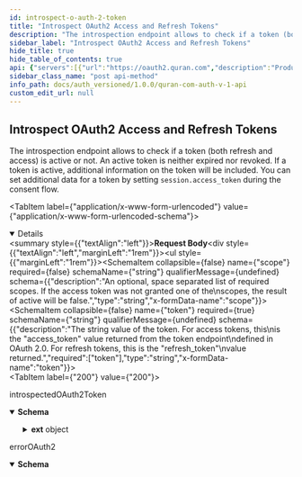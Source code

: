 ```yaml
---
id: introspect-o-auth-2-token
title: "Introspect OAuth2 Access and Refresh Tokens"
description: "The introspection endpoint allows to check if a token (both refresh and access) is active or not. An active token"
sidebar_label: "Introspect OAuth2 Access and Refresh Tokens"
hide_title: true
hide_table_of_contents: true
api: {"servers":[{"url":"https://oauth2.quran.com","description":"Production Server"}],"security":[{"basic":[]},{"oauth2":[]}],"description":"The introspection endpoint allows to check if a token (both refresh and access) is active or not. An active token\nis neither expired nor revoked. If a token is active, additional information on the token will be included. You can\nset additional data for a token by setting `session.access_token` during the consent flow.","operationId":"introspectOAuth2Token","requestBody":{"content":{"application/x-www-form-urlencoded":{"schema":{"properties":{"scope":{"description":"An optional, space separated list of required scopes. If the access token was not granted one of the\nscopes, the result of active will be false.","type":"string","x-formData-name":"scope"},"token":{"description":"The string value of the token. For access tokens, this\nis the \"access_token\" value returned from the token endpoint\ndefined in OAuth 2.0. For refresh tokens, this is the \"refresh_token\"\nvalue returned.","required":["token"],"type":"string","x-formData-name":"token"}},"required":["token"],"type":"object"}}}},"responses":{"200":{"content":{"application/json":{"schema":{"description":"Introspection contains an access token's session data as specified by\n[IETF RFC 7662](https://tools.ietf.org/html/rfc7662)","example":{"active":true,"scope":"openid offline collection bookmark reading_session preference user","client_id":"quran-demo","sub":"a4f5a01a-a641-4b23-ba05-d002b704bfaa","exp":1675239767,"iat":1675236166,"nbf":1675236166,"aud":[],"iss":"https://oauth2.quran.com/","token_type":"Bearer","token_use":"access_token"},"properties":{"active":{"description":"Active is a boolean indicator of whether or not the presented token\nis currently active.  The specifics of a token's \"active\" state\nwill vary depending on the implementation of the authorization\nserver and the information it keeps about its tokens, but a \"true\"\nvalue return for the \"active\" property will generally indicate\nthat a given token has been issued by this authorization server,\nhas not been revoked by the resource owner, and is within its\ngiven time window of validity (e.g., after its issuance time and\nbefore its expiration time).","type":"boolean"},"aud":{"description":"Audience contains a list of the token's intended audiences.","items":{"type":"string"},"type":"array"},"client_id":{"description":"ID is aclient identifier for the OAuth 2.0 client that\nrequested this token.","type":"string"},"exp":{"description":"Expires at is an integer timestamp, measured in the number of seconds\nsince January 1 1970 UTC, indicating when this token will expire.","format":"int64","type":"integer"},"ext":{"additionalProperties":{},"description":"Extra is arbitrary data set by the session.","type":"object"},"iat":{"description":"Issued at is an integer timestamp, measured in the number of seconds\nsince January 1 1970 UTC, indicating when this token was\noriginally issued.","format":"int64","type":"integer"},"iss":{"description":"IssuerURL is a string representing the issuer of this token","type":"string"},"nbf":{"description":"NotBefore is an integer timestamp, measured in the number of seconds\nsince January 1 1970 UTC, indicating when this token is not to be\nused before.","format":"int64","type":"integer"},"obfuscated_subject":{"description":"ObfuscatedSubject is set when the subject identifier algorithm was set to \"pairwise\" during authorization.\nIt is the `sub` value of the ID Token that was issued.","type":"string"},"scope":{"description":"Scope is a JSON string containing a space-separated list of\nscopes associated with this token.","type":"string"},"sub":{"description":"Subject of the token, as defined in JWT [RFC7519].\nUsually a machine-readable identifier of the resource owner who\nauthorized this token.","type":"string"},"token_type":{"description":"TokenType is the introspected token's type, typically `Bearer`.","type":"string"},"token_use":{"description":"TokenUse is the introspected token's use, for example `access_token` or `refresh_token`.","type":"string"},"username":{"description":"Username is a human-readable identifier for the resource owner who\nauthorized this token.","type":"string"}},"required":["active"],"type":"object","title":"introspectedOAuth2Token"}}},"description":"introspectedOAuth2Token"},"400":{"content":{"application/json":{"schema":{"description":"Error","properties":{"error":{"description":"Error","type":"string","example":"invalid_client"},"error_debug":{"description":"Error Debug Information\n\nOnly available in dev mode.","type":"string"},"error_description":{"description":"Error Description","type":"string","example":"Client+authentication+failed+%28e.g.%2C+unknown+client%2C+no+client+authentication+included%2C+or+unsupported+authentication+method%29.+The+requested+OAuth+2.0+Client+does+not+exist."},"error_hint":{"description":"Error Hint\n\nHelps the user identify the error cause.","example":"The redirect URL is not allowed.","type":"string"},"status_code":{"description":"HTTP Status Code","example":401,"format":"int64","type":"integer"}},"type":"object","title":"errorOAuth2"}}},"description":"errorOAuth2"}},"tags":["oAuth2"],"method":"post","path":"/oauth2/introspect","securitySchemes":{"ApiKeyAuth":{"type":"apiKey","in":"header","name":"o_t_h"},"bearer":{"scheme":"bearer","type":"http"}},"info":{"title":"Quran.com Auth V1 API","version":"1.0.0","description":"Quran.com Auth V1 APIs allow your app to authenticate and interact with Quran Foundation's users' resources. \n\n See it in action https://share.descript.com/view/rBczFqlYZQz \n\n ## Pagination \n\n We are using cursor based pagination. The pagination query params consist of `first`,`after`, `before` and `last`. \n\n Example \n - `first: 10` will give you first 10 items \n - `first: 10, after: xyz` will give you first 10 items after the item with id `xyz` \n - `last: 10` will give you the last 10 items \n - `last: 10, before: xyz` will give you the last 10 items before the item with id `xyz` \n\n The only possible combinations are `first + after` or `last + before`. They should not be used together"},"postman":{"name":"Introspect OAuth2 Access and Refresh Tokens","description":{"content":"The introspection endpoint allows to check if a token (both refresh and access) is active or not. An active token\nis neither expired nor revoked. If a token is active, additional information on the token will be included. You can\nset additional data for a token by setting `session.access_token` during the consent flow.","type":"text/plain"},"url":{"path":["oauth2","introspect"],"host":["{{baseUrl}}"],"query":[],"variable":[]},"header":[{"key":"Content-Type","value":"application/x-www-form-urlencoded"},{"key":"Accept","value":"application/json"}],"method":"POST","body":{"mode":"urlencoded","urlencoded":[]}}}
sidebar_class_name: "post api-method"
info_path: docs/auth_versioned/1.0.0/quran-com-auth-v-1-api
custom_edit_url: null
---
```



## Introspect OAuth2 Access and Refresh Tokens



The introspection endpoint allows to check if a token (both refresh and access) is active or not. An active token
is neither expired nor revoked. If a token is active, additional information on the token will be included. You can
set additional data for a token by setting `session.access_token` during the consent flow.

<MimeTabs><TabItem label={"application/x-www-form-urlencoded"} value={"application/x-www-form-urlencoded-schema"}><details style={{}} data-collapsed={false} open={true}><summary style={{"textAlign":"left"}}><strong>Request Body</strong></summary><div style={{"textAlign":"left","marginLeft":"1rem"}}></div><ul style={{"marginLeft":"1rem"}}><SchemaItem collapsible={false} name={"scope"} required={false} schemaName={"string"} qualifierMessage={undefined} schema={{"description":"An optional, space separated list of required scopes. If the access token was not granted one of the\nscopes, the result of active will be false.","type":"string","x-formData-name":"scope"}}></SchemaItem><SchemaItem collapsible={false} name={"token"} required={true} schemaName={"string"} qualifierMessage={undefined} schema={{"description":"The string value of the token. For access tokens, this\nis the \"access_token\" value returned from the token endpoint\ndefined in OAuth 2.0. For refresh tokens, this is the \"refresh_token\"\nvalue returned.","required":["token"],"type":"string","x-formData-name":"token"}}></SchemaItem></ul></details></TabItem></MimeTabs><div><ApiTabs><TabItem label={"200"} value={"200"}><div>

introspectedOAuth2Token

</div><div><MimeTabs schemaType={"response"}><TabItem label={"application/json"} value={"application/json"}><SchemaTabs><TabItem label={"Schema"} value={"Schema"}><details style={{}} data-collapsed={false} open={true}><summary style={{"textAlign":"left"}}><strong>Schema</strong></summary><div style={{"textAlign":"left","marginLeft":"1rem"}}></div><ul style={{"marginLeft":"1rem"}}><SchemaItem collapsible={false} name={"active"} required={true} schemaName={"boolean"} qualifierMessage={undefined} schema={{"description":"Active is a boolean indicator of whether or not the presented token\nis currently active.  The specifics of a token's \"active\" state\nwill vary depending on the implementation of the authorization\nserver and the information it keeps about its tokens, but a \"true\"\nvalue return for the \"active\" property will generally indicate\nthat a given token has been issued by this authorization server,\nhas not been revoked by the resource owner, and is within its\ngiven time window of validity (e.g., after its issuance time and\nbefore its expiration time).","type":"boolean"}}></SchemaItem><SchemaItem collapsible={false} name={"aud"} required={false} schemaName={"string[]"} qualifierMessage={undefined} schema={{"description":"Audience contains a list of the token's intended audiences.","items":{"type":"string"},"type":"array"}}></SchemaItem><SchemaItem collapsible={false} name={"client_id"} required={false} schemaName={"string"} qualifierMessage={undefined} schema={{"description":"ID is aclient identifier for the OAuth 2.0 client that\nrequested this token.","type":"string"}}></SchemaItem><SchemaItem collapsible={false} name={"exp"} required={false} schemaName={"int64"} qualifierMessage={undefined} schema={{"description":"Expires at is an integer timestamp, measured in the number of seconds\nsince January 1 1970 UTC, indicating when this token will expire.","format":"int64","type":"integer"}}></SchemaItem><SchemaItem collapsible={true} className={"schemaItem"}><details style={{}}><summary style={{}}><strong>ext</strong><span style={{"opacity":"0.6"}}> object</span></summary><div style={{"marginLeft":"1rem"}}><div style={{"marginTop":".5rem","marginBottom":".5rem"}}>

Extra is arbitrary data set by the session.

</div></div></details></SchemaItem><SchemaItem collapsible={false} name={"iat"} required={false} schemaName={"int64"} qualifierMessage={undefined} schema={{"description":"Issued at is an integer timestamp, measured in the number of seconds\nsince January 1 1970 UTC, indicating when this token was\noriginally issued.","format":"int64","type":"integer"}}></SchemaItem><SchemaItem collapsible={false} name={"iss"} required={false} schemaName={"string"} qualifierMessage={undefined} schema={{"description":"IssuerURL is a string representing the issuer of this token","type":"string"}}></SchemaItem><SchemaItem collapsible={false} name={"nbf"} required={false} schemaName={"int64"} qualifierMessage={undefined} schema={{"description":"NotBefore is an integer timestamp, measured in the number of seconds\nsince January 1 1970 UTC, indicating when this token is not to be\nused before.","format":"int64","type":"integer"}}></SchemaItem><SchemaItem collapsible={false} name={"obfuscated_subject"} required={false} schemaName={"string"} qualifierMessage={undefined} schema={{"description":"ObfuscatedSubject is set when the subject identifier algorithm was set to \"pairwise\" during authorization.\nIt is the `sub` value of the ID Token that was issued.","type":"string"}}></SchemaItem><SchemaItem collapsible={false} name={"scope"} required={false} schemaName={"string"} qualifierMessage={undefined} schema={{"description":"Scope is a JSON string containing a space-separated list of\nscopes associated with this token.","type":"string"}}></SchemaItem><SchemaItem collapsible={false} name={"sub"} required={false} schemaName={"string"} qualifierMessage={undefined} schema={{"description":"Subject of the token, as defined in JWT [RFC7519].\nUsually a machine-readable identifier of the resource owner who\nauthorized this token.","type":"string"}}></SchemaItem><SchemaItem collapsible={false} name={"token_type"} required={false} schemaName={"string"} qualifierMessage={undefined} schema={{"description":"TokenType is the introspected token's type, typically `Bearer`.","type":"string"}}></SchemaItem><SchemaItem collapsible={false} name={"token_use"} required={false} schemaName={"string"} qualifierMessage={undefined} schema={{"description":"TokenUse is the introspected token's use, for example `access_token` or `refresh_token`.","type":"string"}}></SchemaItem><SchemaItem collapsible={false} name={"username"} required={false} schemaName={"string"} qualifierMessage={undefined} schema={{"description":"Username is a human-readable identifier for the resource owner who\nauthorized this token.","type":"string"}}></SchemaItem></ul></details></TabItem><TabItem label={"Example (from schema)"} value={"Example (from schema)"}><ResponseSamples responseExample={"{\n  \"active\": true,\n  \"scope\": \"openid offline collection bookmark reading_session preference user\",\n  \"client_id\": \"quran-demo\",\n  \"sub\": \"a4f5a01a-a641-4b23-ba05-d002b704bfaa\",\n  \"exp\": 1675239767,\n  \"iat\": 1675236166,\n  \"nbf\": 1675236166,\n  \"aud\": [],\n  \"iss\": \"https://oauth2.quran.com/\",\n  \"token_type\": \"Bearer\",\n  \"token_use\": \"access_token\"\n}"} language={"json"}></ResponseSamples></TabItem></SchemaTabs></TabItem></MimeTabs></div></TabItem><TabItem label={"400"} value={"400"}><div>

errorOAuth2

</div><div><MimeTabs schemaType={"response"}><TabItem label={"application/json"} value={"application/json"}><SchemaTabs><TabItem label={"Schema"} value={"Schema"}><details style={{}} data-collapsed={false} open={true}><summary style={{"textAlign":"left"}}><strong>Schema</strong></summary><div style={{"textAlign":"left","marginLeft":"1rem"}}></div><ul style={{"marginLeft":"1rem"}}><SchemaItem collapsible={false} name={"error"} required={false} schemaName={"string"} qualifierMessage={undefined} schema={{"description":"Error","type":"string","example":"invalid_client"}}></SchemaItem><SchemaItem collapsible={false} name={"error_debug"} required={false} schemaName={"string"} qualifierMessage={undefined} schema={{"description":"Error Debug Information\n\nOnly available in dev mode.","type":"string"}}></SchemaItem><SchemaItem collapsible={false} name={"error_description"} required={false} schemaName={"string"} qualifierMessage={undefined} schema={{"description":"Error Description","type":"string","example":"Client+authentication+failed+%28e.g.%2C+unknown+client%2C+no+client+authentication+included%2C+or+unsupported+authentication+method%29.+The+requested+OAuth+2.0+Client+does+not+exist."}}></SchemaItem><SchemaItem collapsible={false} name={"error_hint"} required={false} schemaName={"string"} qualifierMessage={undefined} schema={{"description":"Error Hint\n\nHelps the user identify the error cause.","example":"The redirect URL is not allowed.","type":"string"}}></SchemaItem><SchemaItem collapsible={false} name={"status_code"} required={false} schemaName={"int64"} qualifierMessage={undefined} schema={{"description":"HTTP Status Code","example":401,"format":"int64","type":"integer"}}></SchemaItem></ul></details></TabItem><TabItem label={"Example (from schema)"} value={"Example (from schema)"}><ResponseSamples responseExample={"{\n  \"error\": \"invalid_client\",\n  \"error_debug\": \"string\",\n  \"error_description\": \"Client+authentication+failed+%28e.g.%2C+unknown+client%2C+no+client+authentication+included%2C+or+unsupported+authentication+method%29.+The+requested+OAuth+2.0+Client+does+not+exist.\",\n  \"error_hint\": \"The redirect URL is not allowed.\",\n  \"status_code\": 401\n}"} language={"json"}></ResponseSamples></TabItem></SchemaTabs></TabItem></MimeTabs></div></TabItem></ApiTabs></div>
      